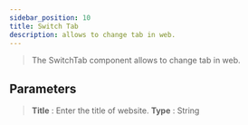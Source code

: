 ---
sidebar_position: 10
title: Switch Tab
description: allows to change tab in web.
---
> The SwitchTab component allows to change tab in web.

## Parameters

> **Title** :  Enter the title of website. **Type** : String

